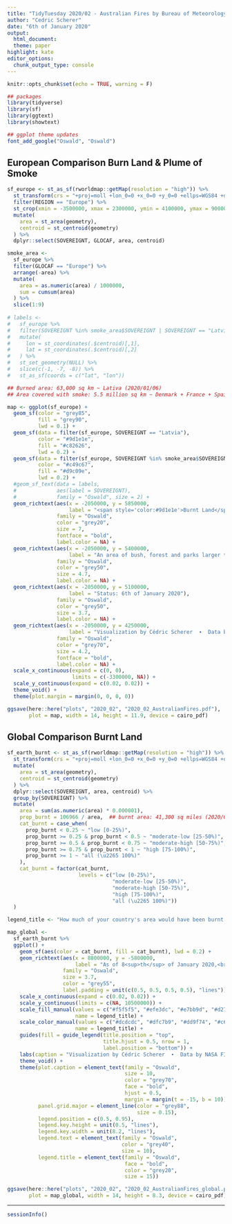 ```yaml
---
title: "TidyTuesday 2020/02 - Australian Fires by Bureau of Meteorology"
author: "Cedric Scherer"
date: "6th of January 2020"
output:
  html_document:
  theme: paper
highlight: kate
editor_options:
  chunk_output_type: console
---
```

  
```r
knitr::opts_chunk$set(echo = TRUE, warning = F)
```

```r
## packages
library(tidyverse)
library(sf)
library(ggtext)
library(showtext)

## ggplot theme updates
font_add_google("Oswald", "Oswald")
```

## European Comparison Burn Land & Plume of Smoke

```r
sf_europe <- st_as_sf(rworldmap::getMap(resolution = "high")) %>% 
  st_transform(crs = "+proj=moll +lon_0=0 +x_0=0 +y_0=0 +ellps=WGS84 +datum=WGS84 +units=m +no_defs") %>% 
  filter(REGION == "Europe") %>% 
  st_crop(xmin = -3500000, xmax = 2300000, ymin = 4100000, ymax = 9000000) %>% 
  mutate(
    area = st_area(geometry),
    centroid = st_centroid(geometry)
  ) %>% 
  dplyr::select(SOVEREIGNT, GLOCAF, area, centroid)

smoke_area <- 
  sf_europe %>% 
  filter(GLOCAF == "Europe") %>% 
  arrange(-area) %>% 
  mutate(
    area = as.numeric(area) / 1000000, 
    sum = cumsum(area)
  ) %>% 
  slice(1:9)
  
# labels <-
#   sf_europe %>% 
#   filter(SOVEREIGNT %in% smoke_area$SOVEREIGNT | SOVEREIGNT == "Latvia") %>% 
#   mutate(
#     lon = st_coordinates(.$centroid)[,1],
#     lat = st_coordinates(.$centroid)[,2]
#   ) %>% 
#   st_set_geometry(NULL) %>% 
#   slice(c(-1, -7, -8)) %>% 
#   st_as_sf(coords = c("lat", "lon"))

## Burned area: 63,000 sq km ~ Lativa (2020/01/06)
## Area covered with smoke: 5.5 million sq km ~ Denmark + France + Spain + Sweden + Norway + Germany + Finland + Poland + Italy 

map <- ggplot(sf_europe) +
  geom_sf(color = "grey85",
          fill = "grey90",
          lwd = 0.1) +
  geom_sf(data = filter(sf_europe, SOVEREIGNT == "Latvia"), 
          color = "#9d1e1e",
          fill = "#c82626",
          lwd = 0.2) +
  geom_sf(data = filter(sf_europe, SOVEREIGNT %in% smoke_area$SOVEREIGNT), 
          color = "#c49c67",
          fill = "#d9c09e",
          lwd = 0.2) +
  #geom_sf_text(data = labels,
  #             aes(label = SOVEREIGNT),
  #             family = "Oswald", size = 2) +
  geom_richtext(aes(x = -2050000, y = 5850000, 
                    label = "<span style='color:#9d1e1e'>Burnt Land</span> and <span style='color:#c49c67'>Plume of Smoke</span> Caused<br>by the Australian Bushfires in 2019/20<br>in Comparison to European Countries"),
                family = "Oswald",
                color = "grey20",
                size = 7,
                fontface = "bold",
                label.color = NA) +
  geom_richtext(aes(x = -2050000, y = 5400000, 
                    label = "An area of bush, forest and parks larger than <span style='color:#9d1e1e'>Latvia</span> have been burned<br>during a series of massive bushfires across Australia. Thick smoke<br>covering about the area of <span style='color:#c49c67'>Denmark (incl. Greenland and the Faroe<br>Islands), France, Spain, Sweden, Norway, Germany, Finland, Poland & Italy</span><br>has started drifting over the Pacific Ocean towards New Zealand."),
                family = "Oswald",
                color = "grey50",
                size = 4.7,
                label.color = NA) +
  geom_richtext(aes(x = -2050000, y = 5100000, 
                    label = "Status: 6th of January 2020"),
                family = "Oswald",
                color = "grey50",
                size = 3.7,
                label.color = NA) +
  geom_richtext(aes(x = -2050000, y = 4250000, 
                    label = "Visualization by Cédric Scherer  ∙  Data by NASA FIRMS & The Independent"),
                family = "Oswald",
                color = "grey70",
                size = 4.2,
                fontface = "bold",
                label.color = NA) +
  scale_x_continuous(expand = c(0, 0),
                     limits = c(-3300000, NA)) +
  scale_y_continuous(expand = c(0.02, 0.02)) +
  theme_void() + 
  theme(plot.margin = margin(0, 0, 0, 0))

ggsave(here::here("plots", "2020_02", "2020_02_AustralianFires.pdf"), 
       plot = map, width = 14, height = 11.9, device = cairo_pdf)
```

## Global Comparison Burnt Land

```r
sf_earth_burnt <- st_as_sf(rworldmap::getMap(resolution = "high")) %>% 
  st_transform(crs = "+proj=moll +lon_0=0 +x_0=0 +y_0=0 +ellps=WGS84 +datum=WGS84 +units=m +no_defs") %>% 
  mutate(
    area = st_area(geometry),
    centroid = st_centroid(geometry)
  ) %>% 
  dplyr::select(SOVEREIGNT, area, centroid) %>% 
  group_by(SOVEREIGNT) %>% 
  mutate(
    area = sum(as.numeric(area) * 0.000001),
    prop_burnt = 106966 / area,  ## burnt area: 41,300 sq miles (2020/01/08)
    cat_burnt = case_when(
      prop_burnt < 0.25 ~ "low [0-25%)",
      prop_burnt >= 0.25 & prop_burnt < 0.5 ~ "moderate-low [25-50%)",
      prop_burnt >= 0.5 & prop_burnt < 0.75 ~ "moderate-high [50-75%)",
      prop_burnt >= 0.75 & prop_burnt < 1 ~ "high [75-100%)",
      prop_burnt >= 1 ~ "all (\u2265 100%)"
    ),
    cat_burnt = factor(cat_burnt, 
                       levels = c("low [0-25%)", 
                                  "moderate-low [25-50%)", 
                                  "moderate-high [50-75%)", 
                                  "high [75-100%)", 
                                  "all (\u2265 100%)"))
  )

legend_title <- "How much of your country's area would have been burnt if the Australian bushfires had raged there?"

map_global <-
  sf_earth_burnt %>% 
  ggplot() +
    geom_sf(aes(color = cat_burnt, fill = cat_burnt), lwd = 0.2) +
    geom_richtext(aes(x = 8800000, y = -5800000, 
                      label = "As of 8<sup>th</sup> of January 2020,<br>the bushfires have burnt<br>41,300 mi<sup>2</sup> (106,966 km<sup>2</sup>),<br>1.4% of Australia's area."), 
                  family = "Oswald",
                  size = 3.7,
                  color = "grey55",
                  label.padding = unit(c(0.5, 0.5, 0.5, 0.5), "lines")) +
    scale_x_continuous(expand = c(0.02, 0.02)) +
    scale_y_continuous(limits = c(NA, 10500000)) +
    scale_fill_manual(values = c("#f5f5f5", "#efe3dc", "#e7bb9d", "#d2726a", "#ba0101"),
                      name = legend_title) +
    scale_color_manual(values = c("#dcdcdc", "#dfc7b9", "#dd9f74", "#c64d43", "#870101"),
                      name = legend_title) +
    guides(fill = guide_legend(title.position = "top", 
                               title.hjust = 0.5, nrow = 1,
                               label.position = "bottom")) +
    labs(caption = "Visualization by Cédric Scherer  ∙  Data by NASA FIRMS & The Guardian") +
    theme_void() +
    theme(plot.caption = element_text(family = "Oswald", 
                                      size = 10, 
                                      color = "grey70",
                                      face = "bold",
                                      hjust = 0.5,
                                      margin = margin(t = -15, b = 10)),
          panel.grid.major = element_line(color = "grey88", 
                                          size = 0.15),
          legend.position = c(0.5, 0.95),
          legend.key.height = unit(0.5, "lines"), 
          legend.key.width = unit(8.2, "lines"),
          legend.text = element_text(family = "Oswald", 
                                     color = "grey40", 
                                     size = 10),
          legend.title = element_text(family = "Oswald", 
                                      face = "bold", 
                                      color = "grey20", 
                                      size = 15))

ggsave(here::here("plots", "2020_02", "2020_02_AustralianFires_global.pdf"),
       plot = map_global, width = 14, height = 8.3, device = cairo_pdf)
```

***
  
```r
sessionInfo()
```
